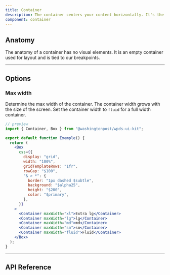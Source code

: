 ```yaml
---
title: Container
description: The container centers your content horizontally. It's the most basic layout element.
component: container
---
```


## Anatomy

The anatomy of a container has no visual elements. It is an empty container used for layout and is tied to our breakpoints.

---

## Options

### Max width

Determine the max width of the container. The container width grows with the size of the screen. Set the container width to `fluid` for a full width container.

```jsx
// preview
import { Container, Box } from "@washingtonpost/wpds-ui-kit";

export default function Example() {
  return (
    <Box
      css={{
        display: "grid",
        width: "100%",
        gridTemplateRows: "1fr",
        rowGap: "$100",
        "& > *": {
          border: "1px dashed $subtle",
          background: "$alpha25",
          height: "$200",
          color: "$primary",
        },
      }}
    >
      <Container maxWidth="xl">Extra lg</Container>
      <Container maxWidth="lg">lg</Container>
      <Container maxWidth="md">md</Container>
      <Container maxWidth="sm">sm</Container>
      <Container maxWidth="fluid">Fluid</Container>
    </Box>
  );
}
```

---

## API Reference

<PropsTable props={propsTable} />
